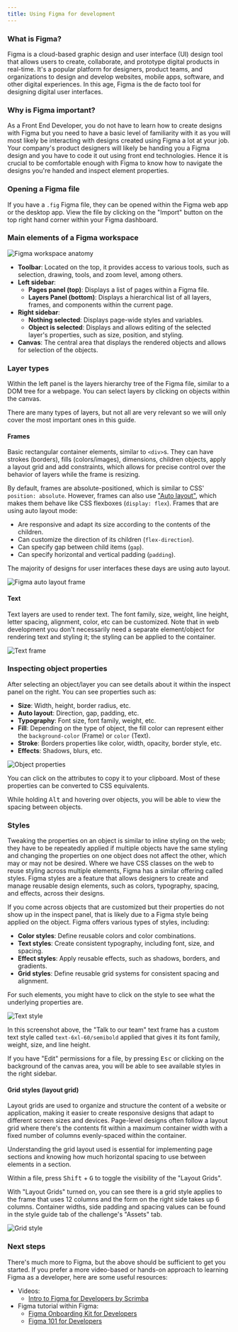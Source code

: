 ```yaml
---
title: Using Figma for development
---
```


### What is Figma?

Figma is a cloud-based graphic design and user interface (UI) design tool that allows users to create, collaborate, and prototype digital products in real-time. It's a popular platform for designers, product teams, and organizations to design and develop websites, mobile apps, software, and other digital experiences. In this age, Figma is the de facto tool for designing digital user interfaces.

### Why is Figma important?

As a Front End Developer, you do not have to learn how to create designs with Figma but you need to have a basic level of familiarity with it as you will most likely be interacting with designs created using Figma a lot at your job. Your company's product designers will likely be handing you a Figma design and you have to code it out using front end technologies. Hence it is crucial to be comfortable enough with Figma to know how to navigate the designs you're handed and inspect element properties.

### Opening a Figma file

If you have a `.fig` Figma file, they can be opened within the Figma web app or the desktop app. View the file by clicking on the "Import" button on the top right hand corner within your Figma dashboard.

### Main elements of a Figma workspace

![Figma workspace anatomy](/img/projects/guides/figma/figma-anatomy.png)

- **Toolbar**: Located on the top, it provides access to various tools, such as selection, drawing, tools, and zoom level, among others.
- **Left sidebar**:
  - **Pages panel (top)**: Displays a list of pages within a Figma file.
  - **Layers Panel (bottom)**: Displays a hierarchical list of all layers, frames, and components within the current page.
- **Right sidebar**:
  - **Nothing selected**: Displays page-wide styles and variables.
  - **Object is selected**: Displays and allows editing of the selected layer's properties, such as size, position, and styling.
- **Canvas**: The central area that displays the rendered objects and allows for selection of the objects.

### Layer types

Within the left panel is the layers hierarchy tree of the Figma file, similar to a DOM tree for a webpage. You can select layers by clicking on objects within the canvas.

There are many types of layers, but not all are very relevant so we will only cover the most important ones in this guide.

#### Frames

Basic rectangular container elements, similar to `<div>`s. They can have strokes (borders), fills (colors/images), dimensions, children objects, apply a layout grid and add constraints, which allows for precise control over the behavior of layers while the frame is resizing.

By default, frames are absolute-positioned, which is similar to CSS' `position: absolute`. However, frames can also use ["Auto layout"](https://www.figma.com/community/file/784448220678228461), which makes them behave like CSS flexboxes (`display: flex`). Frames that are using auto layout mode:

- Are responsive and adapt its size according to the contents of the children.
- Can customize the direction of its children (`flex-direction`).
- Can specify gap between child items (`gap`).
- Can specify horizontal and vertical padding (`padding`).

The majority of designs for user interfaces these days are using auto layout.

![Figma auto layout frame](/img/projects/guides/figma/frame-auto-layout.png)

#### Text

Text layers are used to render text. The font family, size, weight, line height, letter spacing, alignment, color, etc can be customized. Note that in web development you don't necessarily need a separate element/object for rendering text and styling it; the styling can be applied to the container.

![Text frame](/img/projects/guides/figma/frame-text.png)

### Inspecting object properties

After selecting an object/layer you can see details about it within the inspect panel on the right. You can see properties such as:

- **Size**: Width, height, border radius, etc.
- **Auto layout**: Direction, gap, padding, etc.
- **Typography**: Font size, font family, weight, etc.
- **Fill**: Depending on the type of object, the fill color can represent either the `background-color` (Frame) or `color` (Text).
- **Stroke**: Borders properties like color, width, opacity, border style, etc.
- **Effects**: Shadows, blurs, etc.

![Object properties](/img/projects/guides/figma/object-properties.png)

You can click on the attributes to copy it to your clipboard. Most of these properties can be converted to CSS equivalents.

While holding <kbd>Alt</kbd> and hovering over objects, you will be able to view the spacing between objects.

### Styles

Tweaking the properties on an object is similar to inline styling on the web; they have to be repeatedly applied if multiple objects have the same styling and changing the properties on one object does not affect the other, which may or may not be desired. Where we have CSS classes on the web to reuse styling across multiple elements, Figma has a similar offering called styles. Figma styles are a feature that allows designers to create and manage reusable design elements, such as colors, typography, spacing, and effects, across their designs.

If you come across objects that are customized but their properties do not show up in the inspect panel, that is likely due to a Figma style being applied on the object. Figma offers various types of styles, including:

- **Color styles**: Define reusable colors and color combinations.
- **Text styles**: Create consistent typography, including font, size, and spacing.
- **Effect styles**: Apply reusable effects, such as shadows, borders, and gradients.
- **Grid styles**: Define reusable grid systems for consistent spacing and alignment.

For such elements, you might have to click on the style to see what the underlying properties are.

![Text style](/img/projects/guides/figma/style-text.png)

In this screenshot above, the "Talk to our team" text frame has a custom text style called `text-6xl-60/semibold` applied that gives it its font family, weight, size, and line height.

If you have "Edit" permissions for a file, by pressing <kbd>Esc</kbd> or clicking on the background of the canvas area, you will be able to see available styles in the right sidebar.

#### Grid styles (layout grid)

Layout grids are used to organize and structure the content of a website or application, making it easier to create responsive designs that adapt to different screen sizes and devices. Page-level designs often follow a layout grid where there's the contents fit within a maximum container width with a fixed number of columns evenly-spaced within the container.

Understanding the grid layout used is essential for implementing page sections and knowing how much horizontal spacing to use between elements in a section.

Within a file, press <kbd>Shift</kbd> + <kbd>G</kbd> to toggle the visibility of the "Layout Grids".

With "Layout Grids" turned on, you can see there is a grid style applies to the frame that uses 12 columns and the form on the right side takes up 6 columns. Container widths, side padding and spacing values can be found in the style guide tab of the challenge's "Assets" tab.

![Grid style](/img/projects/guides/figma/style-grid.png)

### Next steps

There's much more to Figma, but the above should be sufficient to get you started. If you prefer a more video-based or hands-on approach to learning Figma as a developer, here are some useful resources:

- Videos:
  - [Intro to Figma for Developers by Scrimba](https://www.youtube.com/watch?v=fZ-OU_7aBv4)
- Figma tutorial within Figma:
  - [Figma Onboarding Kit for Developers](https://www.figma.com/community/file/1202517341060356377)
  - [Figma 101 for Developers](https://www.figma.com/community/file/1199577674592933191)
